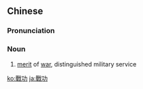 {{also|戦功|战功}}
==Chinese==
{{zh-forms|s=战功}}

===Pronunciation===
{{zh-pron
|m=zhàngōng
|c=zin3 gung1
|mn=qz,xm,zz:chiàn-kong
|cat=n
}}

===Noun===
{{zh-noun}}

# [[merit]] of [[war]], distinguished military service

[[ko:戰功]]
[[ja:戰功]]